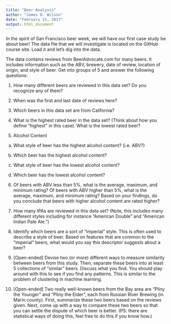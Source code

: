 ```yaml
---
title: "Beer Analysis"
author: "James D. Wilson"
date: "February 15, 2017"
output: html_document
---
```

In the spirit of San Francisco beer week, we will have our first case study be about beer! The data file that we will investigate is located on the GitHub course site. Load it and let's dig into the data.

The data contains reviews from BeerAdvocate.com for many beers. It includes information such as the ABV, brewery, date of review, location of origin, and style of beer. Get into groups of 5 and answer the following questions:

1) How many different beers are reviewed in this data set? Do you recognize any of them?

2) When was the first and last date of reviews here?

3) Which beers in this data set are from California?

4) What is the highest rated beer in the data set? (Think about how you define "highest" in this case). What is the lowest rated beer?

5) Alcohol Content

a) What style of beer has the highest alcohol content? (i.e. ABV?) 

b) Which beer has the highest alcohol content? 

c) What style of beer has the lowest alcohol content? 

d) Which beer has the lowest alcohol content?

6) Of beers with ABV less than 5%, what is the average, maximum, and minimum rating? Of beers with ABV higher than 5%, what is the average, maximum, and minimum rating? Based on your findings, do you conclude that beers with higher alcohol content are rated higher? 

7) How many IPAs are reviewed in this data set? (Note, this includes many different styles including for instance "American Double" and "American Indian Pale Ale.")

8) Identify which beers are a sort of "imperial" style. This is often used to describe a style of beer. Based on features that are common to the "imperial" beers, what would you say this descriptor suggests about a beer?

9) [Open-ended] Devise two (or more) different ways to measure similarity between beers from this study. Then, separate these beers into at least 5 collections of "similar" beers. Discuss what you find. You should play around with this to see if you find any patterns. This is similar to the problem of clustering in machine learning.

10) [Open-ended] Two really well-known beers from the Bay area are "Pliny the Younger" and "Pliny the Elder", each from Russian River Brewing (in Marin county). First, summarize these two beers based on the reviews given. Next, come up with a way to compare these two beers so that you can settle the dispute of which beer is better. (PS: there are statistical ways of doing this, feel free to do this if you know how.)


